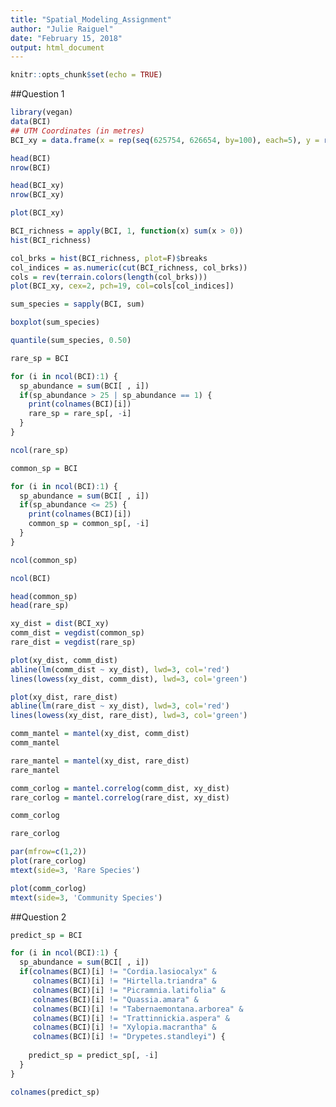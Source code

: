 ```yaml
---
title: "Spatial_Modeling_Assignment"
author: "Julie Raiguel"
date: "February 15, 2018"
output: html_document
---
```


```r
knitr::opts_chunk$set(echo = TRUE)
```

##Question 1
```r
library(vegan)
data(BCI)
## UTM Coordinates (in metres)
BCI_xy = data.frame(x = rep(seq(625754, 626654, by=100), each=5), y = rep(seq(1011569,  1011969, by=100), len=50))
```

```r
head(BCI)
nrow(BCI)

head(BCI_xy)
nrow(BCI_xy)
```

```r
plot(BCI_xy)
```

```r
BCI_richness = apply(BCI, 1, function(x) sum(x > 0))
hist(BCI_richness)
```

```r
col_brks = hist(BCI_richness, plot=F)$breaks
col_indices = as.numeric(cut(BCI_richness, col_brks))
cols = rev(terrain.colors(length(col_brks)))
plot(BCI_xy, cex=2, pch=19, col=cols[col_indices])
```

```r
sum_species = sapply(BCI, sum)

boxplot(sum_species)

quantile(sum_species, 0.50)

```


```r
rare_sp = BCI

for (i in ncol(BCI):1) {
  sp_abundance = sum(BCI[ , i])
  if(sp_abundance > 25 | sp_abundance == 1) {
    print(colnames(BCI)[i])
    rare_sp = rare_sp[, -i]
  }
}  

ncol(rare_sp)


```

```r
common_sp = BCI

for (i in ncol(BCI):1) {
  sp_abundance = sum(BCI[ , i])
  if(sp_abundance <= 25) {
    print(colnames(BCI)[i])
    common_sp = common_sp[, -i]
  }
}  

ncol(common_sp)
```

```r
ncol(BCI)
```
```r
head(common_sp)
head(rare_sp)
```
```r
xy_dist = dist(BCI_xy)
comm_dist = vegdist(common_sp)
rare_dist = vegdist(rare_sp)
```

```r
plot(xy_dist, comm_dist)
abline(lm(comm_dist ~ xy_dist), lwd=3, col='red')
lines(lowess(xy_dist, comm_dist), lwd=3, col='green')

```

```r
plot(xy_dist, rare_dist)
abline(lm(rare_dist ~ xy_dist), lwd=3, col='red')
lines(lowess(xy_dist, rare_dist), lwd=3, col='green')
```

```r
comm_mantel = mantel(xy_dist, comm_dist)
comm_mantel
```

```r
rare_mantel = mantel(xy_dist, rare_dist)
rare_mantel
```

```r
comm_corlog = mantel.correlog(comm_dist, xy_dist)
rare_corlog = mantel.correlog(rare_dist, xy_dist)

comm_corlog
```

```r
rare_corlog
```

```r
par(mfrow=c(1,2))
plot(rare_corlog)
mtext(side=3, 'Rare Species')

plot(comm_corlog)
mtext(side=3, 'Community Species')

```
##Question 2

```r
predict_sp = BCI

for (i in ncol(BCI):1) {
  sp_abundance = sum(BCI[ , i])
  if(colnames(BCI)[i] != "Cordia.lasiocalyx" & 
     colnames(BCI)[i] != "Hirtella.triandra" &
     colnames(BCI)[i] != "Picramnia.latifolia" &
     colnames(BCI)[i] != "Quassia.amara" & 
     colnames(BCI)[i] != "Tabernaemontana.arborea" &
     colnames(BCI)[i] != "Trattinnickia.aspera" &
     colnames(BCI)[i] != "Xylopia.macrantha" & 
     colnames(BCI)[i] != "Drypetes.standleyi") {
    
    predict_sp = predict_sp[, -i]
  }
}  

colnames(predict_sp)

```



```r


```

